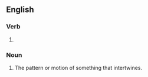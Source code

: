 ==English==

===Verb===
{{head|en|verb form}}

# {{present participle of|en|intertwine|nocat=1}}

===Noun===
{{en-noun}}

# The pattern or motion of something that intertwines.